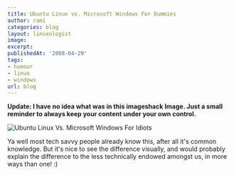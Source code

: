 ```yaml
---
title: Ubuntu Linux vs. Microsoft Windows For Dummies
author: rami
categories: blog
layout: linuxologist
image:
excerpt:
publishedAt: '2008-04-29'
tags:
- humour
- linux
- windows
url: blog
---
```


**Update: I have no idea what was in this imageshack Image. Just a small reminder to always keep your content under your own control.**

![Ubuntu Linux Vs. Microsoft Windows For Idiots](http://img169.imageshack.us/img169/2829/ubuntuvswindowsrr2.jpg)

Ya well most tech savvy people already know this, after all it's common knowledge. But it's nice to see the difference visually, and would probably explain the difference to the less technically endowed amongst us, in more ways than one! :)
